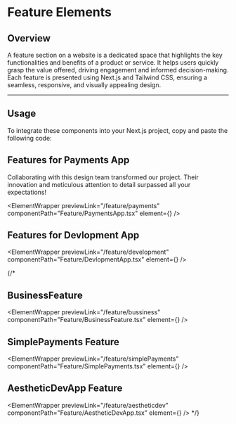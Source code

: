 
# Feature Elements

## Overview

A feature section on a website is a dedicated space that highlights the key functionalities and benefits of a product or service. It helps users quickly grasp the value offered, driving engagement and informed decision-making. Each feature is presented using Next.js and Tailwind CSS, ensuring a seamless, responsive, and visually appealing design.

---

## Usage

To integrate these components into your Next.js project, copy and paste the following code:

## Features for Payments App

Collaborating with this design team transformed our project. Their innovation and meticulous attention to detail surpassed all your expectations!

<ElementWrapper
  previewLink="/feature/payments"
  componentPath="Feature/PaymentsApp.tsx"
  element={<PaymentsApp />}
/>

## Features for Devlopment App

<ElementWrapper
  previewLink="/feature/development"
  componentPath="Feature/DevlopmentApp.tsx"
  element={<DevlopmentApp />}
/>

{/\*

## BusinessFeature

<ElementWrapper
  previewLink="/feature/bussiness"
  componentPath="Feature/BusinessFeature.tsx"
  element={<BusinessFeature />}
/>

## SimplePayments Feature

<ElementWrapper
  previewLink="/feature/simplePayments"
  componentPath="Feature/SimplePayments.tsx"
  element={<SimplePayments />}
/>

## AestheticDevApp Feature

<ElementWrapper
  previewLink="/feature/aestheticdev"
  componentPath="Feature/AestheticDevApp.tsx"
  element={<AestheticDevApp />}
/> */}
